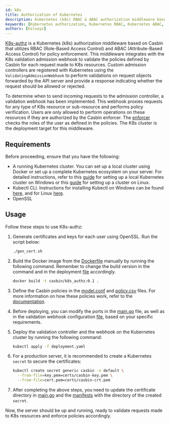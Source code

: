 ```yaml
---
id: k8s
title: Authorization of Kubernetes
description: Kubernetes (k8s) RBAC & ABAC authorization middleware based on Casbin
keywords: [Kubernetes authorization, Kubernetes RBAC, Kubernetes ABAC, K8s-authz]
authors: [hsluoyz]
---
```


[K8s-authz](https://github.com/casbin/k8s-authz) is a Kubernetes (k8s) authorization middleware based on Casbin that utilizes RBAC (Role-Based Access Control) and ABAC (Attribute-Based Access Control) for policy enforcement. This middleware integrates with the K8s validation admission webhook to validate the policies defined by Casbin for each request made to K8s resources. Custom admission controllers are registered with Kubernetes using the `ValidatingAdmissionWebhook` to perform validations on request objects forwarded by the API server and provide a response indicating whether the request should be allowed or rejected.

To determine when to send incoming requests to the admission controller, a validation webhook has been implemented. This webhook proxies requests for any type of K8s resource or sub-resource and performs policy verification. Users are only allowed to perform operations on these resources if they are authorized by the Casbin enforcer. The [enforcer](/docs/get-started#new-a-casbin-enforcer) checks the roles of the user as defined in the policies. The K8s cluster is the deployment target for this middleware.

## Requirements

Before proceeding, ensure that you have the following:

- A running Kubernetes cluster. You can set up a local cluster using Docker or set up a complete Kubernetes ecosystem on your server. For detailed instructions, refer to this [guide](https://kubernetes.io/docs/tutorials/kubernetes-basics/create-cluster/cluster-intro/) for setting up a local Kubernetes cluster on Windows or this [guide](https://www.digitalocean.com/community/tutorials/how-to-create-a-kubernetes-cluster-using-kubeadm-on-ubuntu-18-04) for setting up a cluster on Linux.
- Kubectl CLI. Instructions for installing Kubectl on Windows can be found [here](https://kubernetes.io/docs/tasks/tools/install-kubectl-windows/), and for Linux [here](https://kubernetes.io/docs/tasks/tools/install-kubectl-linux/).
- OpenSSL

## Usage

Follow these steps to use K8s-authz:

1. Generate certificates and keys for each user using OpenSSL. Run the script below:

    ```bash
    ./gen_cert.sh
    ```

2. Build the Docker image from the [Dockerfile](https://github.com/casbin/k8s-authz/blob/master/Dockerfile) manually by running the following command. Remember to change the build version in the command and in the deployment [file](https://github.com/casbin/k8s-authz/blob/718f58c46e3dbf79063b5b1c18348c2fee5de9e9/manifests/deployment.yaml#L18) accordingly.

    ```bash
    docker build -t casbin/k8s_authz:0.1 .
    ```

3. Define the Casbin policies in the [model.conf](https://github.com/casbin/k8s-authz/blob/master/config/model.conf) and [policy.csv](https://github.com/casbin/k8s-authz/blob/master/config/policy.csv) files. For more information on how these policies work, refer to the [documentation](/docs/how-it-works).

4. Before deploying, you can modify the ports in the [main.go](https://github.com/casbin/k8s-authz/blob/master/main.go) file, as well as in the validation webhook configuration [file](https://github.com/casbin/k8s-authz/blob/master/manifests/deployment.yaml), based on your specific requirements.

5. Deploy the validation controller and the webhook on the Kubernetes cluster by running the following command:

    ```bash
    kubectl apply -f deployment.yaml
    ```

6. For a production server, it is recommended to create a Kubernetes `secret` to secure the certificates:

    ```bash
    kubectl create secret generic casbin -n default \
      --from-file=key.pem=certs/casbin-key.pem \
      --from-file=cert.pem=certs/casbin-crt.pem
    ```

7. After completing the above steps, you need to update the certificate directory in [main.go](https://github.com/ashish493/k8s-authz/blob/3560551427c0431a9d4594ad1206f084ede37c49/main.go#L26) and the [manifests](https://github.com/ashish493/k8s-authz/blob/3560551427c0431a9d4594ad1206f084ede37c49/manifests/deployment.yaml#L22) with the directory of the created `secret`.

Now, the server should be up and running, ready to validate requests made to K8s resources and enforce policies accordingly.
